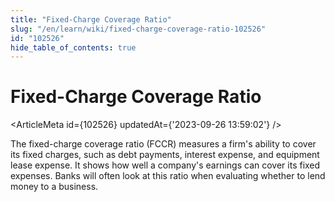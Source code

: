 ```yaml
---
title: "Fixed-Charge Coverage Ratio"
slug: "/en/learn/wiki/fixed-charge-coverage-ratio-102526"
id: "102526"
hide_table_of_contents: true
---
```



# Fixed-Charge Coverage Ratio

<ArticleMeta id={102526} updatedAt={'2023-09-26 13:59:02'} />
<div className='border-solid border-b border-t-0 my-4 border-[var(--ifm-color-gray-300)]' />

The fixed-charge coverage ratio (FCCR) measures a firm's ability to cover its fixed charges, such as debt payments, interest expense, and equipment lease expense. It shows how well a company's earnings can cover its fixed expenses. Banks will often look at this ratio when evaluating whether to lend money to a business.
